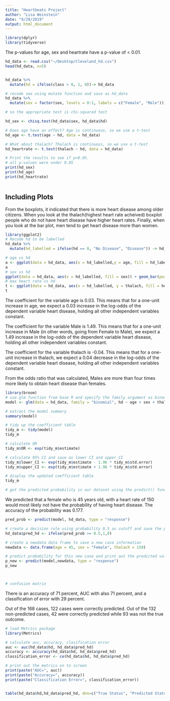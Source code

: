 ```yaml
---
title: "Heartbeats Project"
author: "Lisa Weinstein"
date: "9/29/2019"
output: html_document
---
```


```r
library(dplyr)
library(tidyverse)
```
The p-values for age, sex and heartrate have a p-value of < 0.01. 

```r
hd_data <- read.csv("~/Desktop/Cleveland_hd.csv")
head(hd_data, n=5)


hd_data %>% 
  mutate(hd = ifelse(class > 0, 1, 0))-> hd_data

# recode sex using mutate function and save as hd_data
hd_data %>% 
  mutate(sex = factor(sex, levels = 0:1, labels = c("Female", "Male"))) -> hd_data

# so the appropriate test is chi-squared test

hd_sex <- chisq.test(hd_data$sex, hd_data$hd)

# Does age have an effect? Age is continuous, so we use a t-test
hd_age <- t.test(age ~ hd, data = hd_data)

# What about thalach? Thalach is continuous, so we use a t-test
hd_heartrate <- t.test(thalach ~ hd, data = hd_data)

# Print the results to see if p<0.05.
# all p-values were under 0.05
print(hd_sex)
print(hd_age)
print(hd_heartrate)



```

## Including Plots

From the boxplots, it indicated that there is more heart disease among older citizens. When you look at the thalach(highest heart rate acheived) boxplot people who do not have heart disease have higher heart rates. Finally, when you look at the bar plot, men tend to get heart disease more than women. 

```r
library(ggplot2)
# Recode hd to be labelled
hd_data %>%
  mutate(hd_labelled = ifelse(hd == 0, "No Disease", "Disease")) -> hd_data

# age vs hd
a <- ggplot(data = hd_data, aes(x = hd_labelled,y = age, fill = hd_labelled)) + geom_boxplot()
a
# sex vs hd
ggplot(data = hd_data, aes(x = hd_labelled, fill = sex)) + geom_bar(position = "fill") + ylab("Sex %")
# max heart rate vs hd
t <- ggplot(data = hd_data, aes(x = hd_labelled, y = thalach, fill = hd_labelled)) + geom_boxplot()
t
```
The coefficient for the variable age is 0.03.  This means that for a one-unit increase in age, we expect a 0.03 increase in the log-odds of the dependent variable heart disease, holding all other independent variables constant.

The coefficient for the variable Male is 1.49.  This means that for a one-unit increase in Male (in other words, going from Female to Male), we expect a 1.49 increase in the log-odds of the dependent variable heart disease, holding all other independent variables constant.

The coefficient for the variable thalach is -0.04.  This means that for a one-unit increase in thalach, we expect a 0.04 decrease in the log-odds of the dependent variable heart disease, holding all other independent variables constant.

From the odds ratio that was calculated, Males are more than four times more likely to obtain heart disease than females. 
```r
library(broom)
# use glm function from base R and specify the family argument as binomial
model <- glm(data = hd_data, family = "binomial", hd ~ age + sex + thalach)

# extract the model summary
summary(model)

# tidy up the coefficient table
tidy_m <- tidy(model)
tidy_m

# calculate OR
tidy_m$OR <- exp(tidy_m$estimate)

# calculate 95% CI and save as lower CI and upper CI
tidy_m$lower_CI <- exp(tidy_m$estimate - 1.96 * tidy_m$std.error)
tidy_m$upper_CI <- exp(tidy_m$estimate + 1.96 * tidy_m$std.error)

# display the updated coefficient table
tidy_m

# get the predicted probability in our dataset using the predict() function
```

We predicted that a female who is 45 years old, with a heart rate of 150 would most likely not have the probability of having heart disease. The accuracy of the probability was 0.177.
```r
pred_prob <- predict(model, hd_data, type = "response")

# create a decision rule using probability 0.5 as cutoff and save the predicted decision into the main data frame
hd_data$pred_hd <- ifelse(pred_prob >= 0.5,1,0)

# create a newdata data frame to save a new case information
newdata <- data.frame(age = 45, sex = "Female", thalach = 150)

# predict probability for this new case and print out the predicted value
p_new <- predict(model,newdata, type = "response")
p_new



# confusion matrix
```
There is an accuracy of 71 percent, AUC with also 71 percent, and a classification of error with 29 percent.

Out of the 168 cases, 122 cases were correctly predicted. Out of the 132 non-predicted cases, 42 were correctly predicted while 93 was not the true outcome.
```r
# load Metrics package
library(Metrics)

# calculate auc, accuracy, clasification error
auc <- auc(hd_data$hd, hd_data$pred_hd)
accuracy <- accuracy(hd_data$hd, hd_data$pred_hd)
classification_error <- ce(hd_data$hd, hd_data$pred_hd)

# print out the metrics on to screen
print(paste("AUC=", auc))
print(paste("Accuracy=", accuracy))
print(paste("Classification Error=", classification_error))


table(hd_data$hd,hd_data$pred_hd, dnn=c("True Status", "Predicted Status")) # confusion matrix
```
